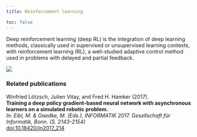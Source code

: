 ```yaml
---
title: Reinforcement learning

toc: false
---
```



Deep reinforcement learning (deep RL) is the integration of deep learning methods, classically used in supervised or unsupervised learning contexts, with reinforcement learning (RL), a well-studied adaptive control method used in problems with delayed and partial feedback.

![](../img/reinforcement.png)


### Related publications

Winfried Lötzsch, Julien Vitay, and Fred H. Hamker (2017).\
**Training a deep policy gradient-based neural network with asynchronous learners on a simulated robotic problem.**\
*In: Eibl, M. & Gaedke, M. (Eds.), INFORMATIK 2017. Gesellschaft für Informatik, Bonn. (S. 2143-2154)*\
[doi:10.18420/in2017_214](https://doi.org/10.18420/in2017_214)